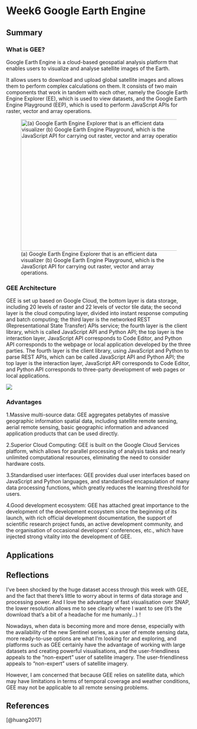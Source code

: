 # Week6 Google Earth Engine

## Summary

### What is GEE?

Google Earth Engine is a cloud-based geospatial analysis platform that enables users to visualize and analyse satellite images of the Earth.

It allows users to download and upload global satellite images and allows them to perform complex calculations on them. It consists of two main components that work in tandem with each other, namely the Google Earth Engine Explorer (EE), which is used to view datasets, and the Google Earth Engine Playground (EEP), which is used to perform JavaScript APIs for raster, vector and array operations.

![(a) Google Earth Engine Explorer that is an efficient data visualizer (b) Google Earth Engine Playground, which is the JavaScript API for carrying out raster, vector and array operations.](images/gee.jpg){fig-align="center" width="455" height="357"}

### GEE Architecture

GEE is set up based on Google Cloud, the bottom layer is data storage, including 20 levels of raster and 22 levels of vector tile data; the second layer is the cloud computing layer, divided into instant response computing and batch computing; the third layer is the networked REST (Representational State Transfer) APls service; the fourth layer is the client library, which is called JavaScript API and Python API; the top layer is the interaction layer, JavaScript API corresponds to Code Editor, and Python API corresponds to the webpage or local application developed by the three parties. The fourth layer is the client library, using JavaScript and Python to parse REST APIs, which can be called JavaScript API and Python API; the top layer is the interaction layer, JavaScript API corresponds to Code Editor, and Python API corresponds to three-party development of web pages or local applications.

![](images/gee2.jpg){fig-align="center"}

### Advantages

1.Massive multi-source data: GEE aggregates petabytes of massive geographic information spatial data, including satellite remote sensing, aerial remote sensing, basic geographic information and advanced application products that can be used directly.

2.Superior Cloud Computing: GEE is built on the Google Cloud Services platform, which allows for parallel processing of analysis tasks and nearly unlimited computational resources, eliminating the need to consider hardware costs.

3.Standardised user interfaces: GEE provides dual user interfaces based on JavaScript and Python languages, and standardised encapsulation of many data processing functions, which greatly reduces the learning threshold for users.

4.Good development ecosystem: GEE has attached great importance to the development of the development ecosystem since the beginning of its launch, with rich official development documentation, the support of scientific research project funds, an active development community, and the organisation of occasional developers' conferences, etc., which have injected strong vitality into the development of GEE.

## Applications

## Reflections

I've been shocked by the huge dataset access through this week with GEE, and the fact that there's little to worry about in terms of data storage and processing power. And I love the advantage of fast visualisation over SNAP, the lower resolution allows me to see clearly where I want to see (it's the download that's a bit of a headache for me humanly...) !

Nowadays, when data is becoming more and more dense, especially with the availability of the new Sentinel series, as a user of remote sensing data, more ready-to-use options are what I'm looking for and exploring, and platforms such as GEE certainly have the advantage of working with large datasets and creating powerful visualisations, and the user-friendliness appeals to the "non-expert" user of satellite imagery. The user-friendliness appeals to "non-expert" users of satellite imagery.

However, I am concerned that because GEE relies on satellite data, which may have limitations in terms of temporal coverage and weather conditions, GEE may not be applicable to all remote sensing problems.

## References

[@huang2017]
